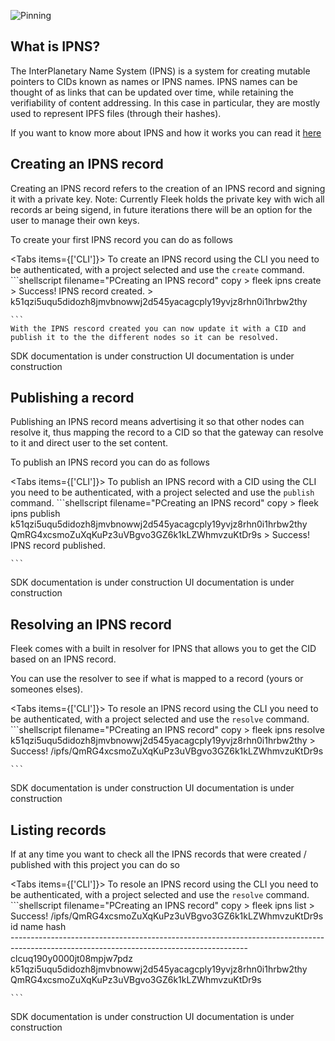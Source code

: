 ![Pinning](/fleek-ipns.png)

## What is IPNS?

The InterPlanetary Name System (IPNS) is a system for creating mutable pointers to CIDs known as names or IPNS names. IPNS names can be thought of as links that can be updated over time, while retaining the verifiability of content addressing. In this case in particular, they are mostly used to represent IPFS files (through their hashes).

If you want to know more about IPNS and how it works you can read it [here](https://docs.ipfs.tech/concepts/ipns/#interplanetary-name-system-ipns)

## Creating an IPNS record

Creating an IPNS record refers to the creation of an IPNS record and signing it with a private key. Note: Currently Fleek holds the private key with wich all records ar being sigend, in future iterations there will be an option for the user to manage their own keys.

To create your first IPNS record you can do as follows


<Tabs items={['CLI']}>
  <Tab>
    To create an IPNS record using the CLI you need to be authenticated, with a project selected and use the `create` command.
    ```shellscript filename="PCreating an IPNS record" copy
        > fleek ipns create
        > Success! IPNS record created.
        > k51qzi5uqu5didozh8jmvbnowwj2d545yacagcply19yvjz8rhn0i1hrbw2thy

    ```
    With the IPNS rescord created you can now update it with a CID and publish it to the the different nodes so it can be resolved.
  </Tab>
  <Tab>
    <Callout type="warning" emoji="⚠️">
        SDK documentation is under construction
    </Callout>
  </Tab>
  <Tab>
    <Callout type="warning" emoji="⚠️">
        UI documentation is under construction
    </Callout>
  </Tab>
</Tabs>

## Publishing a record

Publishing an IPNS record means advertising it so that other nodes can resolve it, thus mapping the record to a CID so that the gateway can resolve to it and direct user to the set content.

To publish an IPNS record you can do as follows

<Tabs items={['CLI']}>
  <Tab>
    To publish an IPNS record with a CID using the CLI you need to be authenticated, with a project selected and use the `publish` command.
    ```shellscript filename="PCreating an IPNS record" copy
        > fleek ipns publish k51qzi5uqu5didozh8jmvbnowwj2d545yacagcply19yvjz8rhn0i1hrbw2thy QmRG4xcsmoZuXqKuPz3uVBgvo3GZ6k1kLZWhmvzuKtDr9s
        > Success! IPNS record published.

    ```
  </Tab>
  <Tab>
    <Callout type="warning" emoji="⚠️">
        SDK documentation is under construction
    </Callout>
  </Tab>
  <Tab>
    <Callout type="warning" emoji="⚠️">
        UI documentation is under construction
    </Callout>
  </Tab>
</Tabs>

## Resolving an IPNS record

Fleek comes with a built in resolver for IPNS that allows you to get the CID based on an IPNS record.

You can use the resolver to see if what is mapped to a record (yours or someones elses).

<Tabs items={['CLI']}>
  <Tab>
    To resole an IPNS record using the CLI you need to be authenticated, with a project selected and use the `resolve` command.
    ```shellscript filename="PCreating an IPNS record" copy
        > fleek ipns resolve k51qzi5uqu5didozh8jmvbnowwj2d545yacagcply19yvjz8rhn0i1hrbw2thy
        > Success! /ipfs/QmRG4xcsmoZuXqKuPz3uVBgvo3GZ6k1kLZWhmvzuKtDr9s
        

    ```
  </Tab>
  <Tab>
    <Callout type="warning" emoji="⚠️">
        SDK documentation is under construction
    </Callout>
  </Tab>
  <Tab>
    <Callout type="warning" emoji="⚠️">
        UI documentation is under construction
    </Callout>
  </Tab>
</Tabs>

## Listing records

If at any time you want to check all the IPNS records that were created / published with this project you can do so

<Tabs items={['CLI']}>
  <Tab>
    To resole an IPNS record using the CLI you need to be authenticated, with a project selected and use the `resolve` command.
    ```shellscript filename="PCreating an IPNS record" copy
        > fleek ipns list
        > Success! /ipfs/QmRG4xcsmoZuXqKuPz3uVBgvo3GZ6k1kLZWhmvzuKtDr9s
        id                         name                                                            hash                                          
        -----------------------------------------------------------------------------------------------------------------------------------------   
        clcuq190y0000jt08mpjw7pdz  k51qzi5uqu5didozh8jmvbnowwj2d545yacagcply19yvjz8rhn0i1hrbw2thy  QmRG4xcsmoZuXqKuPz3uVBgvo3GZ6k1kLZWhmvzuKtDr9s

    ```
  </Tab>
  <Tab>
    <Callout type="warning" emoji="⚠️">
        SDK documentation is under construction
    </Callout>
  </Tab>
  <Tab>
    <Callout type="warning" emoji="⚠️">
        UI documentation is under construction
    </Callout>
  </Tab>
</Tabs>
